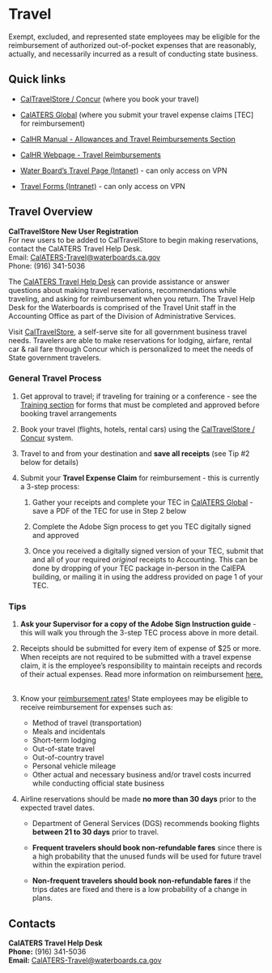 # Travel

Exempt, excluded, and represented state employees may be eligible for the reimbursement of authorized out-of-pocket expenses that are reasonably, actually, and necessarily incurred as a result of conducting state business.

## Quick links

-   [CalTravelStore / Concur](http://www.caltravelstore.com/) (where you book your travel)

-   [CalATERS Global](https://www.sco.ca.gov/calaters_global.html) (where you submit your travel expense claims \[TEC\] for reimbursement)

-   [CalHR Manual - Allowances and Travel Reimbursements Section](https://hrmanual.calhr.ca.gov/Home/ManualItem/1/2203)

-   [CalHR Webpage - Travel Reimbursements](https://www.calhr.ca.gov/employees/pages/travel-reimbursements.aspx) 

-   [Water Board's Travel Page (Intanet)](https://waternet.waterboards.ca.gov/das/accounting/travel.shtml) - can only access on VPN 

-   [Travel Forms (Intranet)](https://waternet.waterboards.ca.gov/das/forms/index.php?form_category=Travel&=Submit+Query) - can only access on VPN 

## Travel Overview

**CalTravelStore New User Registration**\
For new users to be added to CalTravelStore to begin making reservations, contact the CalATERS Travel Help Desk.\
Email: [CalATERS-Travel\@waterboards.ca.gov](mailto:CalATERS-Travel@waterboards.ca.gov)\
Phone: (916) 341-5036

The [CalATERS Travel Help Desk](https://www.sco.ca.gov/calaters_global.html) can provide assistance or answer questions about making travel reservations, recommendations while traveling, and asking for reimbursement when you return. The Travel Help Desk for the Waterboards is comprised of the Travel Unit staff in the Accounting Office as part of the Division of Administrative Services. 

Visit [CalTravelStore](http://www.caltravelstore.com/), a self-serve site for all government business travel needs. Travelers are able to make reservations for lodging, airfare, rental car & rail fare through Concur which is personalized to meet the needs of State government travelers.

### **General Travel Process**

1.  Get approval to travel; if traveling for training or a conference - see the [Training section](https://cawaterboarddatacenter.github.io/swamp-manual/training.html) for forms that must be completed and approved before booking travel arrangements

2.  Book your travel (flights, hotels, rental cars) using the [CalTravelStore / Concur](http://www.caltravelstore.com/) system.

3.  Travel to and from your destination and **save all receipts** (see Tip #2 below for details)

4.  Submit your **Travel Expense Claim** for reimbursement - this is currently a 3-step process:

    1.  Gather your receipts and complete your TEC in [CalATERS Global](https://www.sco.ca.gov/calaters_global.html) - save a PDF of the TEC for use in Step 2 below

    2.  Complete the Adobe Sign process to get you TEC digitally signed and approved

    3.  Once you received a digitally signed version of your TEC, submit that and all of your required *original* receipts to Accounting. This can be done by dropping of your TEC package in-person in the CalEPA building, or mailing it in using the address provided on page 1 of your TEC.

### **Tips**

1.  **Ask your Supervisor for a copy of the Adobe Sign Instruction guide** - this will walk you through the 3-step TEC process above in more detail.

2.  Receipts should be submitted for every item of expense of \$25 or more. When receipts are not required to be submitted with a travel expense claim, it is the employee's responsibility to maintain receipts and records of their actual expenses. Read more information on reimbursement [here.](https://hrmanual.calhr.ca.gov/Home/ManualItem/1/2203)  

3.  Know your [reimbursement rates](https://www.calhr.ca.gov/employees/Pages/travel-reimbursements.aspx)! State employees may be eligible to receive reimbursement for expenses such as:

    -   Method of travel (transportation)
    -   Meals and incidentals
    -   Short-term lodging
    -   Out-of-state travel
    -   Out-of-country travel
    -   Personal vehicle mileage 
    -   Other actual and necessary business and/or travel costs incurred while conducting official state business

4.  Airline reservations should be made **no more than 30 days** prior to the expected travel dates.

    -   Department of General Services (DGS) recommends booking flights **between 21 to 30 days** prior to travel.

    -   **Frequent travelers should book non-refundable fares** since there is a high probability that the unused funds will be used for future travel within the expiration period.

    -   **Non-frequent travelers should book non-refundable fares** if the trips dates are fixed and there is a low probability of a change in plans.

## Contacts

**CalATERS Travel Help Desk**\
**Phone:** (916) 341-5036\
**Email:** [CalATERS-Travel\@waterboards.ca.gov](mailto:CalATERS-Travel@waterboards.ca.gov)
